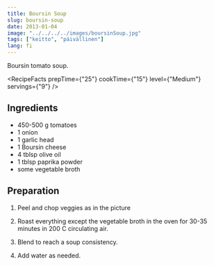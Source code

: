 ---
title: Boursin Soup
slug: boursin-soup
date: 2013-01-04
image: "../../../../images/boursinSoup.jpg"
tags: ["keitto", "päivällinen"]
lang: fi
---

Boursin tomato soup.

<RecipeFacts
    prepTime={"25"}
    cookTime={"15"}
    level={"Medium"}
    servings={"9"}
/>

## Ingredients
- 450-500 g tomatoes
- 1 onion
- 1 garlic head
- 1 Boursin cheese
- 4 tblsp olive oil
- 1 tblsp paprika powder
- some vegetable broth

## Preparation

1. Peel and chop veggies as in the picture

2. Roast everything except the vegetable broth in the oven for 30-35 minutes in 200 C circulating air.

3. Blend to reach a soup consistency.

4. Add water as needed.
